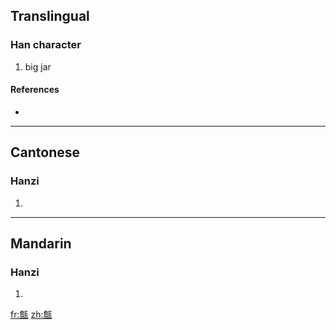 ==Translingual==

===Han character===
{{Han char|rn=98|rad=瓦|as=13|sn=18|four=2161<sub>7</sub>|canj=弓口一女弓 (NRMVN)}}

# big jar

====References====
* {{Han ref|kx=0752.180|dkj=21610|dj=1160.030|hdz=21433.020|uh=7514|ud=29972|bh=F048|bd=61512}}

----

==Cantonese==

===Hanzi===
{{yue-hanzi|jyut=|y=daam1}}

# {{defn|Cantonese}}

----

==Mandarin==

===Hanzi===
{{cmn-hanzi|pin=[[dān]] ([[dan1]])|wg=tan<sup>1</sup>}}

# {{defn|Mandarin}}

[[fr:甔]]
[[zh:甔]]